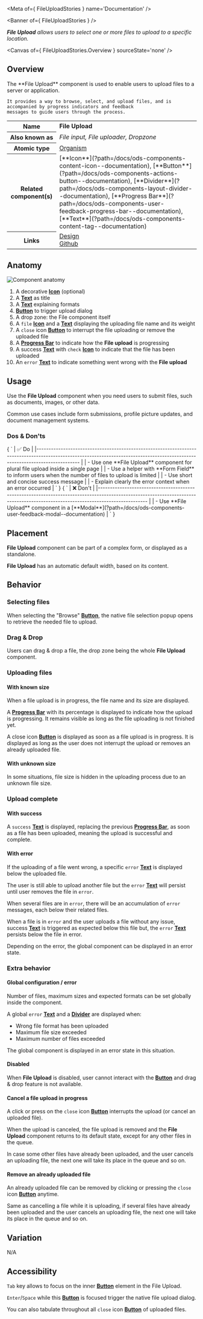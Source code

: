 
<Meta of={ FileUploadStories } name='Documentation' />

<Banner of={ FileUploadStories } />

_**File Upload** allows users to select one or more files to upload to a specific location._

<Canvas of={ FileUploadStories.Overview } sourceState='none' />

## Overview
<div>
  <div id='description'>
    The **File Upload** component is used to enable users to upload files to a server or application.

    It provides a way to browse, select, and upload files, and is accompanied by progress indicators and feedback
    messages to guide users through the process.
  </div>

  <table>
    <tbody>
    <tr>
      <th scope="row">Name</th>
      <td><strong>File Upload</strong></td>
    </tr>
    <tr>
      <th scope="row">Also known as</th>
      <td><em>File input, File uploader, Dropzone</em></td>
    </tr>
    <tr>
      <th scope="row">Atomic type</th>
      <td>
        <a href='https://atomicdesign.bradfrost.com/chapter-2/#organisms'>Organism<OdsIcon
          name={ ODS_ICON_NAME.externalLink }
          style={ { fontSize: '.7rem', paddingLeft: '.3rem', paddingRight: '.2rem' } }></OdsIcon></a>
      </td>
    </tr>
    <tr>
      <th scope="row">Related component(s)</th>
      <td>
        [**Icon**](?path=/docs/ods-components-content-icon--documentation),
        [**Button**](?path=/docs/ods-components-actions-button--documentation),
        [**Divider**](?path=/docs/ods-components-layout-divider--documentation), [**Progress
        Bar**](?path=/docs/ods-components-user-feedback-progress-bar--documentation),
        [**Text**](?path=/docs/ods-components-content-tag--documentation)
      </td>
    </tr>
    <tr>
      <th scope="row">Links</th>
      <td>
        <a href='https://www.figma.com/proto/tIKzHa5KvHHyosgIgyBswB/Design-Tokens'>Design<OdsIcon
          name={ ODS_ICON_NAME.externalLink }
          style={ { fontSize: '.7rem', paddingLeft: '.3rem', paddingRight: '.2rem' } }></OdsIcon></a><br />
        <a href='https://github.com/ovh/design-system/tree/master/packages/components/src/file-upload'>Github<OdsIcon
          name={ ODS_ICON_NAME.externalLink }
          style={ { fontSize: '.7rem', paddingLeft: '.3rem', paddingRight: '.2rem' } }></OdsIcon></a>
      </td>
    </tr>
    </tbody>
  </table>
</div>

## Anatomy

![Component anatomy](components/file-upload/anatomy.png "Component anatomy")

1. A decorative [**Icon**](?path=/docs/ods-components-content-icon--documentation) (optional)
2. A [**Text**](?path=/docs/ods-components-content-tag--documentation) as title
3. A [**Text**](?path=/docs/ods-components-content-tag--documentation) explaining formats
4. [**Button**](?path=/docs/ods-components-actions-button--documentation) to trigger upload dialog
5. A drop zone: the File component itself
6. A `file` [**Icon**](?path=/docs/ods-components-content-icon--documentation) and a [**Text**](?path=/docs/ods-components-content-tag--documentation) displaying the uploading file name and its weight
7. A `close` icon [**Button**](?path=/docs/ods-components-actions-button--documentation) to interrupt the file uploading or remove the uploaded file
8. A [**Progress Bar**](?path=/docs/ods-components-user-feedback-progress-bar--documentation) to indicate how the **File upload** is progressing
9. A success [**Text**](?path=/docs/ods-components-content-tag--documentation) with `check` [**Icon**](?path=/docs/ods-components-content-icon--documentation) to indicate that the file has been uploaded
10. An `error` [**Text**](?path=/docs/ods-components-content-tag--documentation) to indicate something went wrong with the **File upload**

## Usage

Use the **File Upload** component when you need users to submit files, such as documents, images, or other data.

Common use cases include form submissions, profile picture updates, and document management systems.

### Dos & Don'ts

<Markdown>
  { `
| ✅ Do                                                                                                                                                                           |
|------------------------------------------------------------------------------------------------------------------------------------------------------------------------------ |
| - Use one **File Upload** component for plural file upload inside a single page                                                                                                |
| - Use a helper with **Form Field** to inform users when the number of files to upload is limited                                                                               |
| - Use short and concise success message                                                                                                                                        |
| - Explain clearly the error context when an error occurred                                                                                                                     |
` }
</Markdown>
<Markdown>
  { `
| ❌ Don't                                                                                                                                                                          |
|-------------------------------------------------------------------------------------------------------------------------------------------------------------------------------- |
| - Use **File Upload** component in a [**Modal**](?path=/docs/ods-components-user-feedback-modal--documentation)                                                                  |
` }
</Markdown>

## Placement

**File Upload** component can be part of a complex form, or displayed as a standalone.

**File Upload** has an automatic default width, based on its content.

## Behavior
### Selecting files


When selecting the "Browse" [**Button**](?path=/docs/ods-components-actions-button--documentation), the native file selection popup opens to retrieve the needed file to upload.

### Drag & Drop


Users can drag & drop a file, the drop zone being the whole **File Upload** component.

### Uploading files
#### With known size


When a file upload is in progress, the file name and its size are displayed.

A [**Progress Bar**](?path=/docs/ods-components-user-feedback-progress-bar--documentation) with its percentage is displayed to indicate how the upload is progressing. It remains visible as long as the file uploading is not finished yet.

A close icon [**Button**](?path=/docs/ods-components-actions-button--documentation) is displayed as soon as a file upload is in progress. It is displayed as long as the user does not interrupt the upload or removes an already uploaded file.

#### With unknown size


In some situations, file size is hidden in the uploading process due to an unknown file size.

### Upload complete
#### With success


A `success` [**Text**](?path=/docs/ods-components-content-tag--documentation) is displayed, replacing the previous [**Progress Bar**](?path=/docs/ods-components-user-feedback-progress-bar--documentation), as soon as a file has been uploaded, meaning the upload is successful and complete.

#### With error


If the uploading of a file went wrong, a specific `error` [**Text**](?path=/docs/ods-components-content-tag--documentation) is displayed below the uploaded file.

The user is still able to upload another file but the `error` [**Text**](?path=/docs/ods-components-content-tag--documentation) will persist until user removes the file in `error`.

When several files are in `error`, there will be an accumulation of `error` messages, each below their related files.

When a file is in `error` and the user uploads a file without any issue, success [**Text**](?path=/docs/ods-components-content-tag--documentation) is triggered as expected below this file but, the `error` [**Text**](?path=/docs/ods-components-content-tag--documentation) persists below the file in error.

Depending on the error, the global component can be displayed in an error state.

### Extra behavior
#### Global configuration / error

Number of files, maximum sizes and expected formats can be set globally inside the component.


A global `error` [**Text**](?path=/docs/ods-components-content-tag--documentation) and a [**Divider**](?path=/docs/ods-components-layout-divider--documentation) are displayed when:
* Wrong file format has been uploaded
* Maximum file size exceeded
* Maximum number of files exceeded

The global component is displayed in an error state in this situation.

#### Disabled


When **File Upload** is disabled, user cannot interact with the [**Button**](?path=/docs/ods-components-actions-button--documentation) and drag & drop feature is not available.

#### Cancel a file upload in progress

A click or press on the `close` icon [**Button**](?path=/docs/ods-components-actions-button--documentation) interrupts the upload (or cancel an uploaded file).

When the upload is canceled, the file upload is removed and the **File Upload** component returns to its default state, except for any other files in the queue.

In case some other files have already been uploaded, and the user cancels an uploading file, the next one will take its place in the queue and so on.

#### Remove an already uploaded file

An already uploaded file can be removed by clicking or pressing the `close` icon [**Button**](?path=/docs/ods-components-actions-button--documentation) anytime.

Same as cancelling a file while it is uploading, if several files have already been uploaded and the user cancels an uploading file, the next one will take its place in the queue and so on.

## Variation

N/A

## Accessibility

`Tab` key allows to focus on the inner [**Button**](?path=/docs/ods-components-actions-button--documentation) element in the File Upload.

`Enter`/`Space` while this [**Button**](?path=/docs/ods-components-actions-button--documentation) is focused trigger the native file upload dialog.

You can also tabulate throughout all `close` icon [**Button**](?path=/docs/ods-components-actions-button--documentation) of uploaded files.
